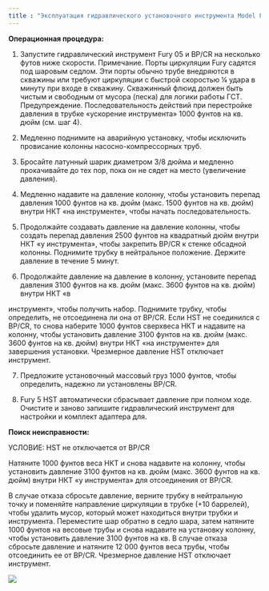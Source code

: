 ```yaml
---
title : "Эксплуатация гидравлического установочного инструмента Model Fury 05"
---
```


**Операционная процедура:**

1. Запустите гидравлический инструмент Fury 05 и BP/CR на несколько футов ниже скорости. Примечание. Порты циркуляции Fury садятся под шаровым седлом. Эти порты обычно трубе внедряются в скважины или требуют циркуляции с быстрой скоростью ¼ удара в минуту при входе в скважину. Скважинный флюид должен быть чистым и свободным от мусора (песка) для логики работы ГСТ. Предупреждение. Последовательность действий при перестройке давления в трубке «ускорение инструмента» 1000 фунтов на кв. дюйм (см. шаг 4).

2. Медленно поднимите на аварийную установку, чтобы исключить провисание колонны насосно-компрессорных труб.

3. Бросайте латунный шарик диаметром 3/8 дюйма и медленно прокачивайте до тех пор, пока он не сядет на место (увеличение давления).

4. Медленно надавите на давление колонну, чтобы установить перепад давления 1000 фунтов на кв. дюйм (макс. 1500 фунтов на кв. дюйм) внутри НКТ «на инструменте», чтобы начать последовательность.

5. Продолжайте создавать давление на давление колонны, чтобы создать перепад давления 2500 фунтов на квадратный дюйм внутри НКТ «у инструмента», чтобы закрепить BP/CR к стенке обсадной колонны. Поднимите трубку в нейтральное положение. Держите давление в течение 5 минут.

6. Продолжайте давление на давление в колонну, установите перепад давления 3100 фунтов на кв. дюйм (макс. 3600 фунтов на кв. дюйм) внутри НКТ «в

инструмент», чтобы получить набор. Поднимите трубку, чтобы определить, не отсоединена ли она от BP/CR. Если HST не соединился с BP/CR, то снова наберите 1000 фунтов сверхвеса НКТ и надавите на колонну, чтобы установить давление 3100 фунтов на кв. дюйм (макс. 3600 фунтов на кв. дюйм) внутри НКТ «на инструменте» для завершения установки. Чрезмерное давление HST отключает инструмент.

7. Предложите установочный массовый груз 1000 фунтов, чтобы определить, надежно ли установлены BP/CR.

8. Fury 5 HST автоматически сбрасывает давление при полном ходе. Очистите и заново запишите гидравлический инструмент для настройки и комплект адаптера для.

**Поиск неисправности:**

УСЛОВИЕ: HST не отключается от BP/CR

Натяните 1000 фунтов веса НКТ и снова надавите на колонну, чтобы установить давление 3100 фунтов на кв. дюйм (макс. 3600 фунтов на кв. дюйм) внутри НКТ «у инструмента» для отсоединения от BP/CR.

В случае отказа сбросьте давление, верните трубку в нейтральную точку и поменяйте направление циркуляции в трубке (+10 баррелей), чтобы удалить мусор, который может находиться внутри трубки и инструмента. Переместите шар обратно в седло шара, затем натяните 1000 фунтов на весовые трубы и снова надавите на установку колонну, чтобы установить давление 3100 фунтов на кв. В случае отказа сбросьте давление и натяните 12 000 фунтов веса трубы, чтобы отсоединить ее от BP/CR. Чрезмерное давление HST отключает инструмент.

<img src="./model-fury-05-hydraulic-setting-tool-operational-procedure.png" />